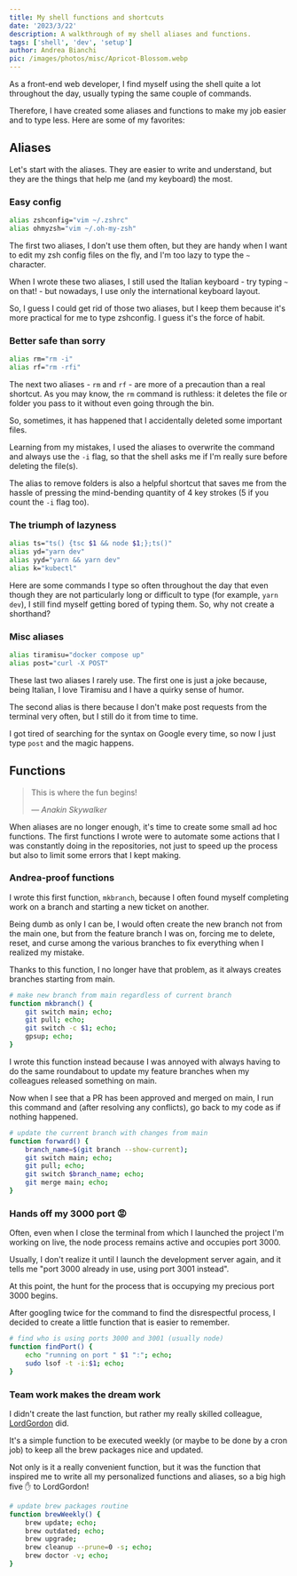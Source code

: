 ```yaml
---
title: My shell functions and shortcuts
date: '2023/3/22'
description: A walkthrough of my shell aliases and functions.
tags: ['shell', 'dev', 'setup']
author: Andrea Bianchi
pic: /images/photos/misc/Apricot-Blossom.webp
---
```


As a front-end web developer, I find myself using the shell quite a lot throughout the day, usually typing the same couple of commands.

Therefore, I have created some aliases and functions to make my job easier and to type less. Here are some of my favorites:

## Aliases

Let's start with the aliases. They are easier to write and understand, but they are the things that help me (and my keyboard) the most.

### Easy config

```sh
alias zshconfig="vim ~/.zshrc"
alias ohmyzsh="vim ~/.oh-my-zsh"
```

The first two aliases, I don't use them often, but they are handy when I want to edit my zsh config files on the fly, and I'm too lazy to type the `~` character.

When I wrote these two aliases, I still used the Italian keyboard - try typing `~` on that! - but nowadays, I use only the international keyboard layout.

So, I guess I could get rid of those two aliases, but I keep them because it's more practical for me to type zshconfig. I guess it's the force of habit.

### Better safe than sorry

```sh
alias rm="rm -i"
alias rf="rm -rfi"
```

The next two aliases - `rm` and `rf` - are more of a precaution than a real shortcut. As you may know, the `rm` command is ruthless: it deletes the file or folder you pass to it without even going through the bin.

So, sometimes, it has happened that I accidentally deleted some important files.

Learning from my mistakes, I used the aliases to overwrite the command and always use the `-i` flag, so that the shell asks me if I'm really sure before deleting the file(s).

The alias to remove folders is also a helpful shortcut that saves me from the hassle of pressing the mind-bending quantity of 4 key strokes (5 if you count the `-i` flag too).

### The triumph of lazyness

```sh
alias ts="ts() {tsc $1 && node $1;};ts()"
alias yd="yarn dev"
alias yyd="yarn && yarn dev"
alias k="kubectl"
```

Here are some commands I type so often throughout the day that even though they are not particularly long or difficult to type (for example, `yarn dev`), I still find myself getting bored of typing them. So, why not create a shorthand?

### Misc aliases

```sh
alias tiramisu="docker compose up"
alias post="curl -X POST"
```

These last two aliases I rarely use. The first one is just a joke because, being Italian, I love Tiramisu and I have a quirky sense of humor.

The second alias is there because I don't make post requests from the terminal very often, but I still do it from time to time.

I got tired of searching for the syntax on Google every time, so now I just type `post` and the magic happens.

## Functions

> This is where the fun begins!
>
> _— Anakin Skywalker_

When aliases are no longer enough, it's time to create some small ad hoc functions. The first functions I wrote were to automate some actions that I was constantly doing in the repositories, not just to speed up the process but also to limit some errors that I kept making.

### Andrea-proof functions

I wrote this first function, `mkbranch`, because I often found myself completing work on a branch and starting a new ticket on another.

Being dumb as only I can be, I would often create the new branch not from the main one, but from the feature branch I was on, forcing me to delete, reset, and curse among the various branches to fix everything when I realized my mistake.

Thanks to this function, I no longer have that problem, as it always creates branches starting from main.

```sh
# make new branch from main regardless of current branch
function mkbranch() {
    git switch main; echo;
    git pull; echo;
    git switch -c $1; echo;
    gpsup; echo;
}
```

I wrote this function instead because I was annoyed with always having to do the same roundabout to update my feature branches when my colleagues released something on main.

Now when I see that a PR has been approved and merged on main, I run this command and (after resolving any conflicts), go back to my code as if nothing happened.

```sh
# update the current branch with changes from main
function forward() {
    branch_name=$(git branch --show-current);
    git switch main; echo;
    git pull; echo;
    git switch $branch_name; echo;
    git merge main; echo;
}
```

### Hands off my 3000 port :rage:

Often, even when I close the terminal from which I launched the project I'm working on live, the node process remains active and occupies port 3000.

Usually, I don't realize it until I launch the development server again, and it tells me "port 3000 already in use, using port 3001 instead".

At this point, the hunt for the process that is occupying my precious port 3000 begins.

After googling twice for the command to find the disrespectful process, I decided to create a little function that is easier to remember.

```sh
# find who is using ports 3000 and 3001 (usually node)
function findPort() {
    echo "running on port " $1 ":"; echo;
    sudo lsof -t -i:$1; echo;
}
```

### Team work makes the dream work

I didn't create the last function, but rather my really skilled colleague, [LordGordon](https://github.com/lordgordon) did.

It's a simple function to be executed weekly (or maybe to be done by a cron job) to keep all the brew packages nice and updated.

Not only is it a really convenient function, but it was the function that inspired me to write all my personalized functions and aliases, so a big high five :hand: to LordGordon!

```sh
# update brew packages routine
function brewWeekly() {
    brew update; echo;
    brew outdated; echo;
    brew upgrade;
    brew cleanup --prune=0 -s; echo;
    brew doctor -v; echo;
}
```
